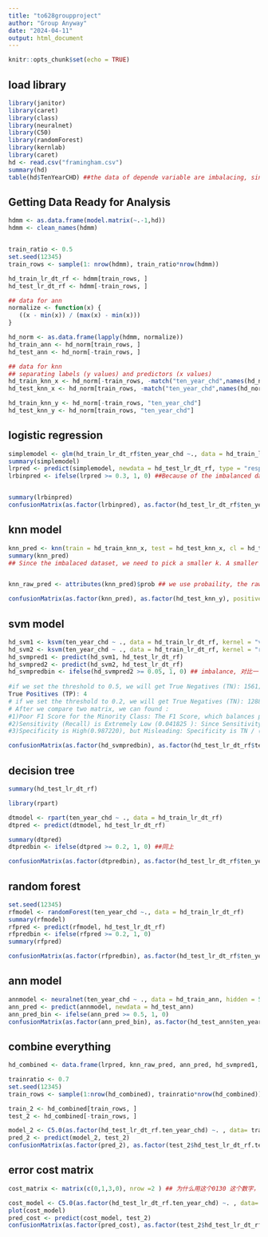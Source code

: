 ```yaml
---
title: "to628groupproject"
author: "Group Anyway"
date: "2024-04-11"
output: html_document
---
```


```r
knitr::opts_chunk$set(echo = TRUE)
```


## load library
```r
library(janitor)
library(caret)
library(class)
library(neuralnet)
library(C50)
library(randomForest)
library(kernlab)
library(caret)
hd <- read.csv("framingham.csv")
summary(hd)
table(hd$TenYearCHD) ##the data of depende variable are imbalacing, since we have 644 for "1", and 3594 for "0". Thus we will address the imbalaced dataset by setting a smaller threshold when generating the binary prediction, and picking proper parameters for cost matrix. 
```

## Getting Data Ready for Analysis
```r
hdmm <- as.data.frame(model.matrix(~.-1,hd))
hdmm <- clean_names(hdmm)


train_ratio <- 0.5 
set.seed(12345)
train_rows <- sample(1: nrow(hdmm), train_ratio*nrow(hdmm))

hd_train_lr_dt_rf <- hdmm[train_rows, ]
hd_test_lr_dt_rf <- hdmm[-train_rows, ]

## data for ann
normalize <- function(x) {
   ((x - min(x)) / (max(x) - min(x)))
}

hd_norm <- as.data.frame(lapply(hdmm, normalize))
hd_train_ann <- hd_norm[train_rows, ]
hd_test_ann <- hd_norm[-train_rows, ]

## data for knn
## separating labels (y values) and predictors (x values)
hd_train_knn_x <- hd_norm[-train_rows, -match("ten_year_chd",names(hd_norm))]
hd_test_knn_x <- hd_norm[train_rows, -match("ten_year_chd",names(hd_norm))]

hd_train_knn_y <- hd_norm[-train_rows, "ten_year_chd"]
hd_test_knn_y <- hd_norm[train_rows, "ten_year_chd"]

```

## logistic regression
```r
simplemodel <- glm(hd_train_lr_dt_rf$ten_year_chd ~., data = hd_train_lr_dt_rf, family = "binomial")
summary(simplemodel)
lrpred <- predict(simplemodel, newdata = hd_test_lr_dt_rf, type = "response")
lrbinpred <- ifelse(lrpred >= 0.3, 1, 0) ##Because of the imbalanced dataset, we need to set a small threshold to guarantee the confusion matrix can better capture the minority part. 


summary(lrbinpred)
confusionMatrix(as.factor(lrbinpred), as.factor(hd_test_lr_dt_rf$ten_year_chd), positive = "1")
```

## knn model
```r
knn_pred <- knn(train = hd_train_knn_x, test = hd_test_knn_x, cl = hd_train_knn_y, k = 5, prob = TRUE)
summary(knn_pred)
## Since the imbalaced dataset, we need to pick a smaller k. A smaller k enables the model to capture more of the local structure of the data, which can be critical if the minority class forms compact clusters surrounded by the majority class. A larger k might overlook these local patterns in favor of broader, global patterns that tend to favor the majority class.


knn_raw_pred <- attributes(knn_pred)$prob ## we use probaility, the raw data, instead of the binary number. 

confusionMatrix(as.factor(knn_pred), as.factor(hd_test_knn_y), positive = "1")
```

## svm model
```r
hd_svm1 <- ksvm(ten_year_chd ~ ., data = hd_train_lr_dt_rf, kernel = "vanilladot")
hd_svm2 <- ksvm(ten_year_chd ~ ., data = hd_train_lr_dt_rf, kernel = "rbfdot")
hd_svmpred1 <- predict(hd_svm1, hd_test_lr_dt_rf)
hd_svmpred2 <- predict(hd_svm2, hd_test_lr_dt_rf)
hd_svmpredbin <- ifelse(hd_svmpred2 >= 0.05, 1, 0) ## imbalance, 对比一下和别的数字0.5 or 0.2
 
#if we set the threshold to 0.5, we will get True Negatives (TN): 1561; False Positives (FP): 4; False Negatives (FN): 259; 
True Positives (TP): 4 
# if we set the threshold to 0.2, we will get True Negatives (TN): 1288; False Positives (FP): 277; False Negatives (FN): 157; True Positives (TP):106
# After we compare two matrix, we can found : 
#1)Poor F1 Score for the Minority Class: The F1 Score, which balances precision and recall, may be quite low for the minority class. The model's precision is TP / (TP + FP), which is also low (4 / (4 + 4) = 0.5 in this case), and the F1 Score will be affected by both.
#2)Sensitivity (Recall) is Extremely Low (0.041825 ): Since Sensitivity is TP / (TP + FN), and TP is 4 in the larger threshold. 
#3)Specificity is High(0.987220), but Misleading: Specificity is TN / (TN + FP), which will be high due to the high TN. This could mistakenly suggest that the model is performing better than it actually is.

confusionMatrix(as.factor(hd_svmpredbin), as.factor(hd_test_lr_dt_rf$ten_year_chd), positive = "1")
```
## decision tree
```r
summary(hd_test_lr_dt_rf)

library(rpart)

dtmodel <- rpart(ten_year_chd ~ ., data = hd_train_lr_dt_rf)
dtpred <- predict(dtmodel, hd_test_lr_dt_rf)

summary(dtpred)
dtpredbin <- ifelse(dtpred >= 0.2, 1, 0) ##同上

confusionMatrix(as.factor(dtpredbin), as.factor(hd_test_lr_dt_rf$ten_year_chd), positive = "1")
```

## random forest
```r
set.seed(12345)
rfmodel <- randomForest(ten_year_chd ~., data = hd_train_lr_dt_rf)
summary(rfmodel)
rfpred <- predict(rfmodel, hd_test_lr_dt_rf)
rfpredbin <- ifelse(rfpred >= 0.2, 1, 0)
summary(rfpred)

confusionMatrix(as.factor(rfpredbin), as.factor(hd_test_lr_dt_rf$ten_year_chd), positive = "1")
```
## ann model
```r
annmodel <- neuralnet(ten_year_chd ~ ., data = hd_train_ann, hidden = 5)
ann_pred <- predict(annmodel, newdata = hd_test_ann)
ann_pred_bin <- ifelse(ann_pred >= 0.5, 1, 0)
confusionMatrix(as.factor(ann_pred_bin), as.factor(hd_test_ann$ten_year_chd), positive = "1")
```

## combine everything
```r
hd_combined <- data.frame(lrpred, knn_raw_pred, ann_pred, hd_svmpred1, hd_svmpred2, dtpred, rfpred, hd_test_lr_dt_rf$ten_year_chd)

trainratio <- 0.7
set.seed(12345)
train_rows <- sample(1:nrow(hd_combined), trainratio*nrow(hd_combined))

train_2 <- hd_combined[train_rows, ]
test_2 <- hd_combined[-train_rows, ]

model_2 <- C5.0(as.factor(hd_test_lr_dt_rf.ten_year_chd) ~. , data= train_2)
pred_2 <- predict(model_2, test_2)
confusionMatrix(as.factor(pred_2), as.factor(test_2$hd_test_lr_dt_rf.ten_year_chd), positive = "1")
```
## error cost matrix
```r
cost_matrix <- matrix(c(0,1,3,0), nrow =2 ) ## 为什么用这个0130 这个数字，因为让右上角数字尽量减小

cost_model <- C5.0(as.factor(hd_test_lr_dt_rf.ten_year_chd) ~. , data= train_2, costs = cost_matrix)
plot(cost_model)
pred_cost <- predict(cost_model, test_2)
confusionMatrix(as.factor(pred_cost), as.factor(test_2$hd_test_lr_dt_rf.ten_year_chd), positive = "1")
```

